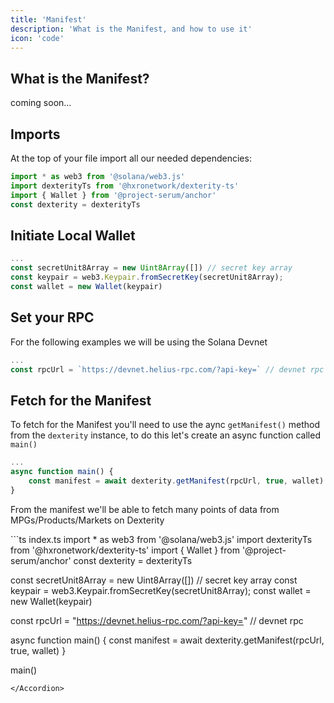 ```yaml
---
title: 'Manifest'
description: 'What is the Manifest, and how to use it'
icon: 'code'
---
```


## What is the Manifest?

coming soon...

## Imports
At the top of your file import all our needed dependencies:
```ts index.ts
import * as web3 from '@solana/web3.js'
import dexterityTs from '@hxronetwork/dexterity-ts'
import { Wallet } from '@project-serum/anchor'
const dexterity = dexterityTs
```

## Initiate Local Wallet
```ts index.ts
...
const secretUnit8Array = new Uint8Array([]) // secret key array
const keypair = web3.Keypair.fromSecretKey(secretUnit8Array);
const wallet = new Wallet(keypair)
```

## Set your RPC
For the following examples we will be using the Solana Devnet
```ts index.ts
...
const rpcUrl = `https://devnet.helius-rpc.com/?api-key=` // devnet rpc
```

## Fetch for the Manifest
To fetch for the Manifest you'll need to use the aync `getManifest()` method from the `dexterity` instance, to do this let's 
create an async function called `main()`
```ts index.ts
...
async function main() {
    const manifest = await dexterity.getManifest(rpcUrl, true, wallet)
}
```

From the manifest we'll be able to fetch many points of data from MPGs/Products/Markets on Dexterity

<Accordion title="Code for this page">
```ts index.ts
import * as web3 from '@solana/web3.js'
import dexterityTs from '@hxronetwork/dexterity-ts'
import { Wallet } from '@project-serum/anchor'
const dexterity = dexterityTs

const secretUnit8Array = new Uint8Array([]) // secret key array
const keypair = web3.Keypair.fromSecretKey(secretUnit8Array);
const wallet = new Wallet(keypair)

const rpcUrl = "https://devnet.helius-rpc.com/?api-key=" // devnet rpc

async function main() {
    const manifest = await dexterity.getManifest(rpcUrl, true, wallet)
}

main()
```
</Accordion>